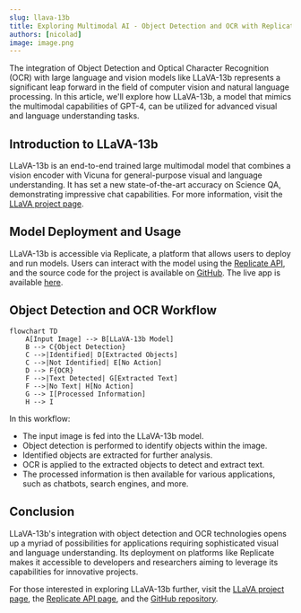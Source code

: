 ```yaml
---
slug: llava-13b
title: Exploring Multimodal AI - Object Detection and OCR with Replicate's LLaVA-13b Model
authors: [nicolad]
image: image.png
---
```


The integration of Object Detection and Optical Character Recognition (OCR) with large language and vision models like LLaVA-13b represents a significant leap forward in the field of computer vision and natural language processing. In this article, we'll explore how LLaVA-13b, a model that mimics the multimodal capabilities of GPT-4, can be utilized for advanced visual and language understanding tasks.

## Introduction to LLaVA-13b

LLaVA-13b is an end-to-end trained large multimodal model that combines a vision encoder with Vicuna for general-purpose visual and language understanding. It has set a new state-of-the-art accuracy on Science QA, demonstrating impressive chat capabilities. For more information, visit the [LLaVA project page](https://llava-vl.github.io/).

## Model Deployment and Usage

LLaVA-13b is accessible via Replicate, a platform that allows users to deploy and run models.
Users can interact with the model using the [Replicate API](https://replicate.com/yorickvp/llava-13b), and the source code for the project is available on [GitHub](https://github.com/nicolad/openai-kitchen-sink/tree/main/apps/llava).
The live app is available [here](https://llava-13b.vercel.app/).

## Object Detection and OCR Workflow

```mermaid
flowchart TD
    A[Input Image] --> B[LLaVA-13b Model]
    B --> C{Object Detection}
    C -->|Identified| D[Extracted Objects]
    C -->|Not Identified| E[No Action]
    D --> F{OCR}
    F -->|Text Detected| G[Extracted Text]
    F -->|No Text| H[No Action]
    G --> I[Processed Information]
    H --> I
```

In this workflow:

- The input image is fed into the LLaVA-13b model.
- Object detection is performed to identify objects within the image.
- Identified objects are extracted for further analysis.
- OCR is applied to the extracted objects to detect and extract text.
- The processed information is then available for various applications, such as chatbots, search engines, and more.

## Conclusion

LLaVA-13b's integration with object detection and OCR technologies opens up a myriad of possibilities for applications requiring sophisticated visual and language understanding. Its deployment on platforms like Replicate makes it accessible to developers and researchers aiming to leverage its capabilities for innovative projects.

For those interested in exploring LLaVA-13b further, visit the [LLaVA project page](https://llava-vl.github.io/), the [Replicate API page](https://replicate.com/yorickvp/llava-13b), and the [GitHub repository](https://github.com/replicate/llama-chat).
